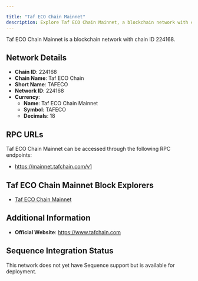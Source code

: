```yaml
---

title: "Taf ECO Chain Mainnet"
description: Explore Taf ECO Chain Mainnet, a blockchain network with chain ID 224168. Learn about its native currency, Taf ECO Chain Mainnet, and how to interact with the network.
---
```




Taf ECO Chain Mainnet is a blockchain network with chain ID 224168.

## Network Details

- **Chain ID**: 224168
- **Chain Name**: Taf ECO Chain
- **Short Name**: TAFECO
- **Network ID**: 224168
- **Currency**: 
  - **Name**: Taf ECO Chain Mainnet
  - **Symbol**: TAFECO
  - **Decimals**: 18

## RPC URLs

Taf ECO Chain Mainnet can be accessed through the following RPC endpoints:

- https://mainnet.tafchain.com/v1

## Taf ECO Chain Mainnet Block Explorers

- [Taf ECO Chain Mainnet](https://ecoscan.tafchain.com)

## Additional Information

- **Official Website**: https://www.tafchain.com

## Sequence Integration Status

This network does not yet have Sequence support but is available for deployment.
